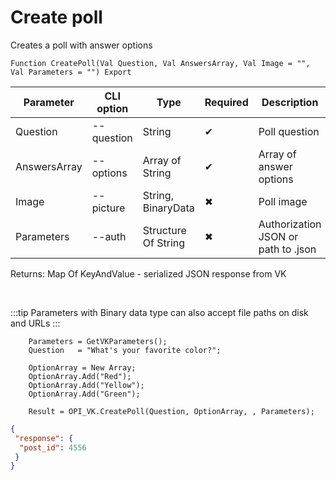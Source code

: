 ﻿---
sidebar_position: 4
---


# Create poll
 Creates a poll with answer options



`Function CreatePoll(Val Question, Val AnswersArray, Val Image = "", Val Parameters = "") Export`

  | Parameter | CLI option | Type | Required | Description |
  |-|-|-|-|-|
  | Question | --question | String | &#x2714; | Poll question |
  | AnswersArray | --options | Array of String | &#x2714; | Array of answer options |
  | Image | --picture | String, BinaryData | &#x2716; | Poll image |
  | Parameters | --auth | Structure Of String | &#x2716; | Authorization JSON or path to .json |

  
  Returns:  Map Of KeyAndValue - serialized JSON response from VK

<br/>

:::tip
Parameters with Binary data type can also accept file paths on disk and URLs
:::
<br/>


```bsl title="1C:Enterprise/OneScript code example"
    Parameters = GetVKParameters();
    Question   = "What's your favorite color?";

    OptionArray = New Array;
    OptionArray.Add("Red");
    OptionArray.Add("Yellow");
    OptionArray.Add("Green");

    Result = OPI_VK.CreatePoll(Question, OptionArray, , Parameters);
```
 



```json title="Result"
{
 "response": {
  "post_id": 4556
 }
}
```

